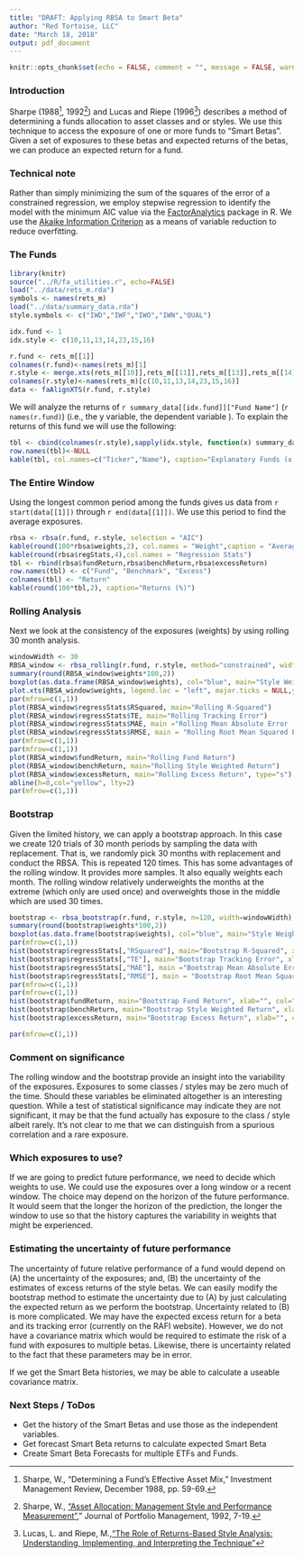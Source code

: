```yaml
---
title: "DRAFT: Applying RBSA to Smart Beta"
author: "Red Tortoise, LLC"
date: "March 18, 2018"
output: pdf_document
---
```


```r
knitr::opts_chunk$set(echo = FALSE, comment = "", message = FALSE, warning = FALSE)
```
### Introduction
Sharpe (1988[^1], 1992[^2]) and Lucas and Riepe (1996[^3]) describes a method of determining a funds allocation to asset classes and or styles.  We use this technique to access the exposure of one or more funds to "Smart Betas".  Given a set of exposures to these betas and expected returns of the betas, we can produce an expected return for a fund.   

### Technical note
Rather than simply minimizing the sum of the squares of the error of a constrained regression, we employ stepwise regression to identify the model with the minimum AIC value via the [FactorAnalytics](https://rdrr.io/rforge/FactorAnalytics/) package in R. We use the [Akaike Information Criterion](https://en.wikipedia.org/wiki/Akaike_information_criterion) as a means of variable reduction to reduce overfitting.  

### The Funds

```r
library(knitr)
source("../R/fa_utilities.r", echo=FALSE)
load("../data/rets_m.rda")
symbols <- names(rets_m)
load("../data/summary_data.rda")
style.symbols <- c("IWD","IWF","IWO","IWN","QUAL")

idx.fund <- 1
idx.style <- c(10,11,13,14,23,15,16)

r.fund <- rets_m[[1]]
colnames(r.fund)<-names(rets_m)[1]
r.style <- merge.xts(rets_m[[10]],rets_m[[11]],rets_m[[13]],rets_m[[14]],rets_m[[23]],rets_m[[15]],rets_m[[16]])
colnames(r.style)<-names(rets_m)[c(10,11,13,14,23,15,16)]
data <- faAlignXTS(r.fund, r.style)
```
We will analyze the returns of `r summary_data[[idx.fund]]["Fund Name"]` (`r names(r.fund)`) (i.e., the y variable, the dependent variable ).  To explain the returns of this fund we will use the following:

```r
tbl <- cbind(colnames(r.style),sapply(idx.style, function(x) summary_data[[x]]["Fund Name"]))
row.names(tbl)<-NULL
kable(tbl, col.names=c("Ticker","Name"), caption="Explanatory Funds (x, independent variables)")
```

### The Entire Window

Using the longest common period among the funds gives us data from `r start(data[[1]])` through `r end(data[[1]])`. We use this period to find the average exposures.   
```r

rbsa <- rbsa(r.fund, r.style, selection = "AIC")
kable(round(100*rbsa$weights,2), col.names = "Weight",caption = "Average Weights (%)")
kable(round(rbsa$regStats,4),col.names = "Regression Stats")
tbl <- rbind(rbsa$fundReturn,rbsa$benchReturn,rbsa$excessReturn)
row.names(tbl) <- c("Fund", "Benchmark", "Excess")
colnames(tbl) <- "Return"
kable(round(100*tbl,2), caption="Returns (%)")
```

### Rolling Analysis

Next we look at the consistency of the exposures (weights) by using rolling 30 month analysis.

```r
windowWidth <- 30
RBSA_window <- rbsa_rolling(r.fund, r.style, method="constrained", width = windowWidth)
summary(round(RBSA_window$weights*100,2))
boxplot(as.data.frame(RBSA_window$weights), col="blue", main="Style Weights for FNDB", ylim=c(0,1))
plot.xts(RBSA_window$weights, legend.loc = "left", major.ticks = NULL,ylim=c(0,1))
par(mfrow=c(1,1))
plot(RBSA_window$regressStats$RSquared, main="Rolling R-Squared")
plot(RBSA_window$regressStats$TE, main="Rolling Tracking Error")
plot(RBSA_window$regressStats$MAE, main ="Rolling Mean Absolute Error (MAE)")
plot(RBSA_window$regressStats$RMSE, main = "Rolling Root Mean Squared Error (RMSE)")
par(mfrow=c(1,1))
par(mfrow=c(1,1))
plot(RBSA_window$fundReturn, main="Rolling Fund Return")
plot(RBSA_window$benchReturn, main="Rolling Style Weighted Return")
plot(RBSA_window$excessReturn, main="Rolling Excess Return", type="s")
abline(h=0,col="yellow", lty=2)
par(mfrow=c(1,1))
```

### Bootstrap   
Given the limited history, we can apply a bootstrap approach. In this case we create 120 trials of 30 month periods by sampling the data with replacement.  That is, we randomly pick 30 months with replacement and conduct the RBSA. This is repeated 120 times.  This has some advantages of the rolling window.  It provides more samples.  It also equally weights each month.  The rolling window relatively underweights the months at the extreme (which only are used once) and overweights those in the middle which are used 30 times.  

```r
bootstrap <- rbsa_bootstrap(r.fund, r.style, n=120, width=windowWidth)
summary(round(bootstrap$weights*100,2))
boxplot(as.data.frame(bootstrap$weights), col="blue", main="Style Weights for FNDB", ylim=c(0,1))
par(mfrow=c(1,1))
hist(bootstrap$regressStats[,"RSquared"], main="Bootstrap R-Squared", xlab="", col="blue")
hist(bootstrap$regressStats[,"TE"], main="Bootstrap Tracking Error", xlab="", col="blue")
hist(bootstrap$regressStats[,"MAE"], main ="Bootstrap Mean Absolute Error (MAE)", xlab="", col="blue")
hist(bootstrap$regressStats[,"RMSE"], main = "Bootstrap Root Mean Squared Error (RMSE)", xlab="", col="blue")
par(mfrow=c(1,1))
par(mfrow=c(1,1))
hist(bootstrap$fundReturn, main="Bootstrap Fund Return", xlab="", col="blue")
hist(bootstrap$benchReturn, main="Bootstrap Style Weighted Return", xlab="", col="blue")
hist(bootstrap$excessReturn, main="Bootstrap Excess Return", xlab="", col="blue")

par(mfrow=c(1,1))
```

### Comment on significance    
The rolling window and the bootstrap provide an insight into the variability of the exposures.  Exposures to some classes / styles may be zero much of the time.  Should these variables be eliminated altogether is an interesting question.  While a test of statistical significance may indicate they are not significant, it may be that the fund actually has exposure to the class / style albeit rarely.  It's not clear to me that we can distinguish from a spurious correlation and a rare exposure.

### Which exposures to use?  
If we are going to predict future performance, we need to decide which weights to use.  We could use the exposures over a long window or a recent window. The choice may depend on the horizon of the future performance.  It would seem that the longer the horizon of the prediction, the longer the window to use so that the history captures the variability in weights that might be experienced.

### Estimating the uncertainty of future performance    
The uncertainty of future relative performance of a fund would depend on (A) the uncertainty of the exposures; and, (B) the uncertainty of the estimates of excess returns of the style betas.  We can easily modify the bootstrap method to estimate the uncertainty due to (A) by just calculating the expected return as we perform the bootstrap. Uncertainty related to (B) is more complicated. We may have the expected excess return for a beta and its tracking error (currently on the RAFI website).  However, we do not have a covariance matrix which would be required to estimate the risk of a fund with exposures to multiple betas.  Likewise, there is uncertainty related to the fact that these parameters may be in error.   

If we get the Smart Beta histories, we may be able to calculate a useable covariance matrix.

### Next Steps / ToDos   
* Get the history of the Smart Betas and use those as the independent variables.
* Get forecast Smart Beta returns to calculate expected Smart Beta
* Create Smart Beta Forecasts for multiple ETFs and Funds.
    
[^1]: Sharpe, W., "Determining a Fund's Effective Asset Mix," Investment Management Review, December 1988, pp. 59-69.    

[^2]: Sharpe, W., ["Asset Allocation: Management Style and Performance Measurement"](http://www.stanford.edu/~wfsharpe/art/sa/sa.htm)," Journal of Portfolio Management, 1992, 7-19.

[^3]: Lucas, L. and Riepe, M.,["The Role of Returns-Based Style Analysis: Understanding, Implementing, and Interpreting the Technique"](http://corporate.morningstar.com/ib/documents/MethodologyDocuments/IBBAssociates/ReturnsBasedAnalysis.pdf)
